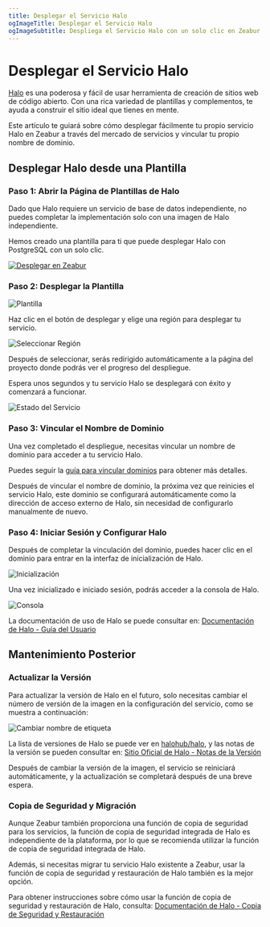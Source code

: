 ```yaml
---
title: Desplegar el Servicio Halo
ogImageTitle: Desplegar el Servicio Halo
ogImageSubtitle: Despliega el Servicio Halo con un solo clic en Zeabur
---
```



# Desplegar el Servicio Halo

[Halo](https://www.halo.run/) es una poderosa y fácil de usar herramienta de creación de sitios web de código abierto. Con una rica variedad de plantillas y complementos, te ayuda a construir el sitio ideal que tienes en mente.

Este artículo te guiará sobre cómo desplegar fácilmente tu propio servicio Halo en Zeabur a través del mercado de servicios y vincular tu propio nombre de dominio.

## Desplegar Halo desde una Plantilla

### Paso 1: Abrir la Página de Plantillas de Halo

Dado que Halo requiere un servicio de base de datos independiente, no puedes completar la implementación solo con una imagen de Halo independiente.

Hemos creado una plantilla para ti que puede desplegar Halo con PostgreSQL con un solo clic.

[![Desplegar en Zeabur](https://zeabur.com/button.svg)](https://zeabur.com/templates/Q6H2MA)

### Paso 2: Desplegar la Plantilla

![Plantilla](/marketplace/halo/template-overview.en-US.png)

Haz clic en el botón de desplegar y elige una región para desplegar tu servicio.

![Seleccionar Región](/marketplace/halo/create-by-template.en-US.png)

Después de seleccionar, serás redirigido automáticamente a la página del proyecto donde podrás ver el progreso del despliegue.

Espera unos segundos y tu servicio Halo se desplegará con éxito y comenzará a funcionar.

![Estado del Servicio](/marketplace/halo/service-overview.en-US.png)

### Paso 3: Vincular el Nombre de Dominio

Una vez completado el despliegue, necesitas vincular un nombre de dominio para acceder a tu servicio Halo.

Puedes seguir la [guía para vincular dominios](/deploy/domain-binding) para obtener más detalles.

<Callout>
Después de vincular el nombre de dominio, la próxima vez que reinicies el servicio Halo, este dominio se configurará automáticamente como la dirección de acceso externo de Halo, sin necesidad de configurarlo manualmente de nuevo.
</Callout>

### Paso 4: Iniciar Sesión y Configurar Halo

Después de completar la vinculación del dominio, puedes hacer clic en el dominio para entrar en la interfaz de inicialización de Halo.

![Inicialización](/marketplace/halo/setup.en-US.png)

Una vez inicializado e iniciado sesión, podrás acceder a la consola de Halo.

![Consola](/marketplace/halo/console.en-US.png)

La documentación de uso de Halo se puede consultar en: [Documentación de Halo - Guía del Usuario](https://docs.halo.run/category/%E7%94%A8%E6%88%B7%E6%8C%87%E5%8D%97)

## Mantenimiento Posterior

### Actualizar la Versión

Para actualizar la versión de Halo en el futuro, solo necesitas cambiar el número de versión de la imagen en la configuración del servicio, como se muestra a continuación:

![Cambiar nombre de etiqueta](/marketplace/halo/change-tag-name.en-US.png)

La lista de versiones de Halo se puede ver en [halohub/halo](https://hub.docker.com/r/halohub/halo/tags), y las notas de la versión se pueden consultar en: [Sitio Oficial de Halo - Notas de la Versión](https://www.halo.run/categories/release-notes)

<Callout>
Después de cambiar la versión de la imagen, el servicio se reiniciará automáticamente, y la actualización se completará después de una breve espera.
</Callout>

### Copia de Seguridad y Migración

Aunque Zeabur también proporciona una función de copia de seguridad para los servicios, la función de copia de seguridad integrada de Halo es independiente de la plataforma, por lo que se recomienda utilizar la función de copia de seguridad integrada de Halo.

Además, si necesitas migrar tu servicio Halo existente a Zeabur, usar la función de copia de seguridad y restauración de Halo también es la mejor opción.

Para obtener instrucciones sobre cómo usar la función de copia de seguridad y restauración de Halo, consulta: [Documentación de Halo - Copia de Seguridad y Restauración](https://docs.halo.run/user-guide/backup)
